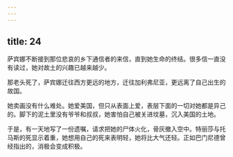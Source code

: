 ```yaml
---
---
---
```

title: 24
---



萨宾娜不断接到那位悲哀的乡下通信者的来信，直到她生命的终结。很多信一直没有读过，她对故土的兴趣已越来越少。

那老头死了，萨宾娜迁往西方更远的地方，迁往加利弗尼亚，更远离了自己出生的故国。

她卖画没有什么难处。她爱美国，但只从表面上爱，表层下面的一切对她都是异己的。脚下的泥土里没有爷爷和叔叔，她害怕自己被关进坟墓，沉入美国的土地。

于是，有一天地写了一份遗嘱，请求把她的尸体火化，骨灰撤入空中。特丽莎与托马斯的死显示着重，她想用自己的死来表明轻，她将比大气还轻。正如巴门尼德曾经指出的，消极会变成积极。